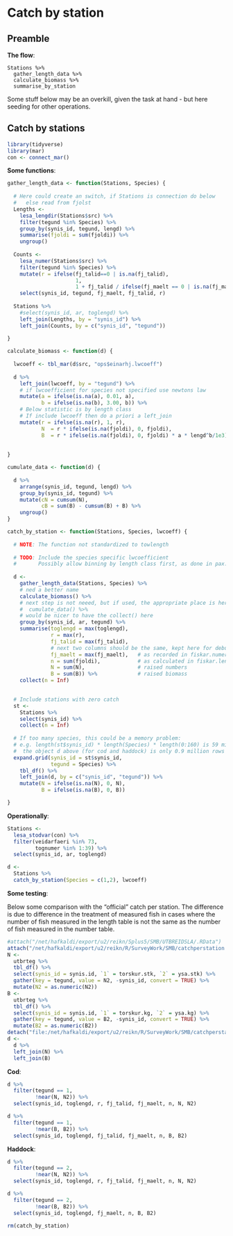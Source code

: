 # Catch by station

## Preamble

__The flow__:
```
Stations %>% 
  gather_length_data %>% 
  calculate_biomass %>% 
  summarise_by_station
```

Some stuff below may be an overkill, given the task at hand - but here seeding for other operations.

## Catch by stations

```r
library(tidyverse)
library(mar)
con <- connect_mar()
```

__Some functions__:

```r
gather_length_data <- function(Stations, Species) {
  
  # Here could create an switch, if Stations is connection do below
  #   else read from fjolst
  Lengths <- 
    lesa_lengdir(Stations$src) %>% 
    filter(tegund %in% Species) %>% 
    group_by(synis_id, tegund, lengd) %>% 
    summarise(fjoldi = sum(fjoldi)) %>% 
    ungroup()
  
  Counts <-
    lesa_numer(Stations$src) %>% 
    filter(tegund %in% Species) %>% 
    mutate(r = ifelse(fj_talid==0 | is.na(fj_talid),
                      1,
                      1 + fj_talid / ifelse(fj_maelt == 0 | is.na(fj_maelt), 1, fj_maelt))) %>% 
    select(synis_id, tegund, fj_maelt, fj_talid, r)
  
  Stations %>% 
    #select(synis_id, ar, toglengd) %>% 
    left_join(Lengths, by = "synis_id") %>% 
    left_join(Counts, by = c("synis_id", "tegund"))
  
}

calculate_biomass <- function(d) {
  
  lwcoeff <- tbl_mar(d$src, "ops$einarhj.lwcoeff")
    
  d %>% 
    left_join(lwcoeff, by = "tegund") %>% 
    # if lwcoefficient for species not specified use newtons law
    mutate(a = ifelse(is.na(a), 0.01, a),
           b = ifelse(is.na(b), 3.00, b)) %>% 
    # Below statistic is by length class
    # If include lwcoeff then do a priori a left_join
    mutate(r = ifelse(is.na(r), 1, r),
           N  = r * ifelse(is.na(fjoldi), 0, fjoldi),
           B  = r * ifelse(is.na(fjoldi), 0, fjoldi) * a * lengd^b/1e3)
    
  
}

cumulate_data <- function(d) {
  
  d %>% 
    arrange(synis_id, tegund, lengd) %>% 
    group_by(synis_id, tegund) %>% 
    mutate(cN = cumsum(N),
           cB = sum(B) - cumsum(B) + B) %>% 
    ungroup()
}

catch_by_station <- function(Stations, Species, lwcoeff) {
  
  # NOTE: The function not standardized to towlength
  
  # TODO: Include the species specific lwcoefficient
  #       Possibly allow binning by length class first, as done in pax::make_ldist_by_station
  
  d <- 
    gather_length_data(Stations, Species) %>% 
    # ned a better name
    calculate_biomass() %>% 
    # next step is not neeed, but if used, the appropriate place is here
    #  cumulate_data() %>% 
    # would be nicer to have the collect() here 
    group_by(synis_id, ar, tegund) %>% 
    summarise(toglengd = max(toglengd),
              r = max(r),
              fj_talid = max(fj_talid),
              # next two columns should be the same, kept here for debugging
              fj_maelt = max(fj_maelt),   # as recorded in fiskar.numer
              n = sum(fjoldi),            # as calculated in fiskar.lengdir
              N = sum(N),                 # raised numbers
              B = sum(B)) %>%             # raised biomass
    collect(n = Inf)

  
  # Include stations with zero catch
  st <- 
    Stations %>% 
    select(synis_id) %>% 
    collect(n = Inf)
  
  # If too many species, this could be a memory problem:
  # e.g. length(st$synis_id) * length(Species) * length(0:160) is 59 million rows!
  #  the object d above (for cod and haddock) is only 0.9 million rows
  expand.grid(synis_id = st$synis_id,
              tegund = Species) %>% 
    tbl_df() %>% 
    left_join(d, by = c("synis_id", "tegund")) %>% 
    mutate(N = ifelse(is.na(N), 0, N),
           B = ifelse(is.na(B), 0, B))

}
```

__Operationally__:

```r
Stations <-
  lesa_stodvar(con) %>% 
  filter(veidarfaeri %in% 73,
         tognumer %in% 1:39) %>% 
  select(synis_id, ar, toglengd)

d <- 
  Stations %>% 
  catch_by_station(Species = c(1,2), lwcoeff)
```

__Some testing__:

Below some comparison with the "official" catch per station. The difference is due to difference in the treatment of measured fish in cases where the number of fish measured in the length table is not the same as the number of fish measured in the number table.

```r
#attach("/net/hafkaldi/export/u2/reikn/Splus5/SMB/UTBREIDSLA/.RData")
attach("/net/hafkaldi/export/u2/reikn/R/SurveyWork/SMB/catchperstation.rdata")
N <- 
  utbrteg %>% 
  tbl_df() %>% 
  select(synis_id = synis.id, `1` = torskur.stk, `2` = ysa.stk) %>% 
  gather(key = tegund, value = N2, -synis_id, convert = TRUE) %>% 
  mutate(N2 = as.numeric(N2))
B <- 
  utbrteg %>% 
  tbl_df() %>% 
  select(synis_id = synis.id, `1` = torskur.kg, `2` = ysa.kg) %>% 
  gather(key = tegund, value = B2, -synis_id, convert = TRUE) %>% 
  mutate(B2 = as.numeric(B2))
detach("file:/net/hafkaldi/export/u2/reikn/R/SurveyWork/SMB/catchperstation.rdata")
d <- 
  d %>% 
  left_join(N) %>% 
  left_join(B)
```

__Cod__:
```r
d %>%
  filter(tegund == 1,
         !near(N, N2)) %>% 
  select(synis_id, toglengd, r, fj_talid, fj_maelt, n, N, N2)
```

```r
d %>% 
  filter(tegund == 1,
         !near(B, B2)) %>% 
  select(synis_id, toglengd, fj_talid, fj_maelt, n, B, B2)
```

__Haddock__:
```r
d %>%
  filter(tegund == 2,
         !near(N, N2)) %>% 
  select(synis_id, toglengd, r, fj_talid, fj_maelt, n, N, N2)
```

```r
d %>% 
  filter(tegund == 2,
         !near(B, B2)) %>% 
  select(synis_id, toglengd, fj_maelt, n, B, B2)
```

```r
rm(catch_by_station)
```




